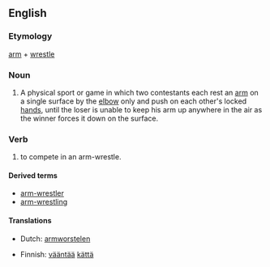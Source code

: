 {{wikipedia|arm-wrestling}}
==English==

===Etymology===
[[arm]] + [[wrestle]]

===Noun===
{{en-noun|head=[[arm]]-[[wrestle]]}}

# A physical sport or game in which two contestants each rest an [[arm]] on a single surface by the [[elbow]] only and push on each other's locked [[hand]]s, until the loser is unable to keep his arm up anywhere in the air as the winner forces it down on the surface.

===Verb===
{{en-verb|arm-wrestl|es}}

# to compete in an arm-wrestle.

====Derived terms====
* [[arm-wrestler]]
* [[arm-wrestling]]

====Translations====
{{trans-top|physical sport, game}}
* Dutch: [[armworstelen]]
{{trans-mid}}
* Finnish: [[vääntää]] [[käsi|kättä]]
{{trans-bottom}}